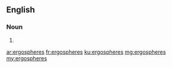 ==English==

===Noun===
{{head|en|noun plural form}}

# {{plural of|ergosphere|lang=en}}

[[ar:ergospheres]]
[[fr:ergospheres]]
[[ku:ergospheres]]
[[mg:ergospheres]]
[[my:ergospheres]]